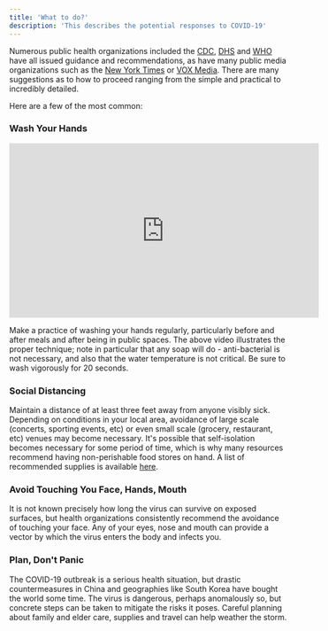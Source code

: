 ```yaml
---
title: 'What to do?'
description: 'This describes the potential responses to COVID-19'
---
```


Numerous public health organizations included the [CDC](https://www.cdc.gov/coronavirus/2019-ncov/hcp/guidance-prevent-spread.html), [DHS](https://www.ready.gov/pandemic) and [WHO](https://www.who.int/emergencies/diseases/novel-coronavirus-2019/advice-for-public) have all issued guidance and recommendations, as have many public media organizations such as the [New York Times](https://www.nytimes.com/article/prepare-for-coronavirus.html?auth=login-email&login=email) or [VOX Media](https://www.vox.com/the-goods/2020/3/3/21162099/coronavirus-stockpiling-prepare). There are many suggestions as to how to proceed ranging from the simple and practical to incredibly detailed. 

Here are a few of the most common:

### Wash Your Hands
<iframe width="560" height="315" src="https://www.youtube.com/embed/d914EnpU4Fo" frameborder="0" allow="accelerometer; autoplay; encrypted-media; gyroscope; picture-in-picture" allowfullscreen></iframe>

Make a practice of washing your hands regularly, particularly before and after meals and after being in public spaces. The above video illustrates the proper technique; note in particular that any soap will do - anti-bacterial is not necessary, and also that the water temperature is not critical. Be sure to wash vigorously for 20 seconds. 

### Social Distancing
Maintain a distance of at least three feet away from anyone visibly sick. Depending on conditions in your local area, avoidance of large scale (concerts, sporting events, etc) or even small scale (grocery, restaurant, etc) venues may become necessary. It's possible that self-isolation becomes necessary for some period of time, which is why many resources recommend having non-perishable food stores on hand. A list of recommended supplies is available [here](https://covidfaq.org/Response/5-stock-up). 

### Avoid Touching You Face, Hands, Mouth
It is not known precisely how long the virus can survive on exposed surfaces, but health organizations consistently recommend the avoidance of touching your face. Any of your eyes, nose and mouth can provide a vector by which the virus enters the body and infects you. 

### Plan, Don't Panic
The COVID-19 outbreak is a serious health situation, but drastic countermeasures in China and geographies like South Korea have bought the world some time. The virus is dangerous, perhaps anomalously so, but concrete steps can be taken to mitigate the risks it poses. Careful planning about family and elder care, supplies and travel can help weather the storm.


